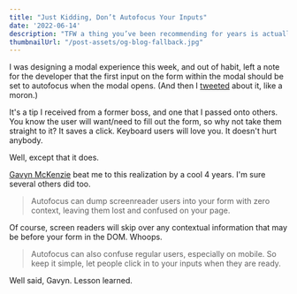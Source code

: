 ```yaml
---
title: "Just Kidding, Don’t Autofocus Your Inputs"
date: '2022-06-14'
description: "TFW a thing you’ve been recommending for years is actually an accessibility problem."
thumbnailUrl: "/post-assets/og-blog-fallback.jpg"
---
```


I was designing a modal experience this week, and out of habit, left a note for the developer that the first input on the form within the modal should be set to autofocus when the modal opens. (And then I [tweeted](https://twitter.com/andrewsmillen/status/1534179484911411200) about it, like a moron.)

It's a tip I received from a former boss, and one that I passed onto others. You know the user will want/need to fill out the form, so why not take them straight to it? It saves a click. Keyboard users will love you. It doesn't hurt anybody.

Well, except that it does.

[Gavyn McKenzie](https://medium.com/@gavyn/til-autofocus-inputs-are-an-accessibility-problem-32ced60c3109) beat me to this realization by a cool 4 years. I'm sure several others did too.

> Autofocus can dump screenreader users into your form with zero context, leaving them lost and confused on your page.

Of course, screen readers will skip over any contextual information that may be before your form in the DOM. Whoops.

> Autofocus can also confuse regular users, especially on mobile. So keep it simple, let people click in to your inputs when they are ready.

Well said, Gavyn. Lesson learned.
